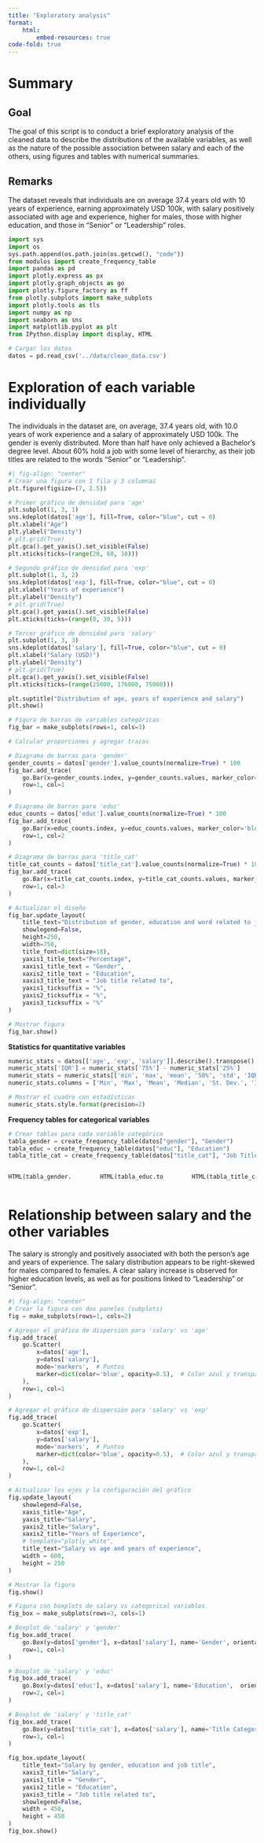 ```yaml
---
title: "Exploratory analysis"
format:
    html:
        embed-resources: true
code-fold: true
---
```


# Summary

::: {.callout-tip}
## Goal

The goal of this script is to conduct a brief exploratory analysis of the cleaned data to describe the distributions of the available variables, as well as the nature of the possible association between salary and each of the others, using figures and tables with numerical summaries.
:::

::: {.callout-note}
## Remarks

The dataset reveals that individuals are on average 37.4 years old with 10 years of experience, earning approximately USD 100k, with salary positively associated with age and experience, higher for males, those with higher education, and those in "Senior" or "Leadership" roles.
:::


```python
import sys
import os
sys.path.append(os.path.join(os.getcwd(), "code"))
from modulos import create_frequency_table
import pandas as pd
import plotly.express as px
import plotly.graph_objects as go
import plotly.figure_factory as ff
from plotly.subplots import make_subplots
import plotly.tools as tls
import numpy as np
import seaborn as sns
import matplotlib.pyplot as plt
from IPython.display import display, HTML

# Cargar los datos
datos = pd.read_csv('../data/clean_data.csv')
```

# Exploration of each variable individually

The individuals in the dataset are, on average, 37.4 years old, with 10.0 years of work experience and a salary of approximately USD 100k. The gender is evenly distributed. More than half have only achieved a Bachelor's degree level. About 60% hold a job with some level of hierarchy, as their job titles are related to the words "Senior" or "Leadership".

```python
#| fig-align: "center"
# Crear una figura con 1 fila y 3 columnas
plt.figure(figsize=(7, 2.5))

# Primer gráfico de densidad para 'age'
plt.subplot(1, 3, 1)  
sns.kdeplot(datos['age'], fill=True, color="blue", cut = 0)
plt.xlabel("Age")
plt.ylabel("Density")
# plt.grid(True)
plt.gca().get_yaxis().set_visible(False)
plt.xticks(ticks=(range(20, 60, 10)))

# Segundo gráfico de densidad para 'exp'
plt.subplot(1, 3, 2) 
sns.kdeplot(datos['exp'], fill=True, color="blue", cut = 0)
plt.xlabel("Years of experience")
plt.ylabel("Density")
# plt.grid(True)
plt.gca().get_yaxis().set_visible(False)
plt.xticks(ticks=(range(0, 30, 5)))

# Tercer gráfico de densidad para 'salary'
plt.subplot(1, 3, 3)  
sns.kdeplot(datos['salary'], fill=True, color="blue", cut = 0)
plt.xlabel("Salary (USD)")
plt.ylabel("Density")
# plt.grid(True)
plt.gca().get_yaxis().set_visible(False)
plt.xticks(ticks=(range(25000, 176000, 75000)))

plt.suptitle("Distribution of age, years of experience and salary")
plt.show()
```


```python
# Figura de barras de variables categóricas
fig_bar = make_subplots(rows=1, cols=3)

# Calcular proporciones y agregar trazas

# Diagrama de barras para 'gender'
gender_counts = datos['gender'].value_counts(normalize=True) * 100
fig_bar.add_trace(
    go.Bar(x=gender_counts.index, y=gender_counts.values, marker_color='blue', name='Gender'),
    row=1, col=1
)

# Diagrama de barras para 'educ'
educ_counts = datos['educ'].value_counts(normalize=True) * 100
fig_bar.add_trace(
    go.Bar(x=educ_counts.index, y=educ_counts.values, marker_color='blue', name='Education'),
    row=1, col=2
)

# Diagrama de barras para 'title_cat'
title_cat_counts = datos['title_cat'].value_counts(normalize=True) * 100
fig_bar.add_trace(
    go.Bar(x=title_cat_counts.index, y=title_cat_counts.values, marker_color='blue', name='Title Category'),
    row=1, col=3
)

# Actualizar el diseño
fig_bar.update_layout(
    title_text="Distribution of gender, education and word related to job title",
    showlegend=False,
    height=250,
    width=750,
    title_font=dict(size=18),
    yaxis1_title_text="Percentage",
    xaxis1_title_text = "Gender",
    xaxis2_title_text = "Education",
    xaxis3_title_text = "Job title related to",
    yaxis1_ticksuffix = "%",
    yaxis2_ticksuffix = "%",
    yaxis3_ticksuffix = "%"
)

# Mostrar figura
fig_bar.show()
```

**Statistics for quantitative variables**

```python
numeric_stats = datos[['age', 'exp', 'salary']].describe().transpose()
numeric_stats['IQR'] = numeric_stats['75%'] - numeric_stats['25%']
numeric_stats = numeric_stats[['min', 'max', 'mean', '50%', 'std', 'IQR']]
numeric_stats.columns = ['Min', 'Max', 'Mean', 'Median', 'St. Dev.', 'IQR']

# Mostrar el cuadro con estadísticas
numeric_stats.style.format(precision=2)
```

**Frequency tables for categorical variables**

```python
# Crear tablas para cada variable categórica
tabla_gender = create_frequency_table(datos["gender"], "Gender")
tabla_educ = create_frequency_table(datos["educ"], "Education")
tabla_title_cat = create_frequency_table(datos["title_cat"], "Job Title related to")
```

:::: {.columns}

::: {.column width="31%"}
```python
HTML(tabla_gender.to_html(index=False))
```
:::

::: {.column width="3.5%"}
<!-- empty column to create gap -->
:::

::: {.column width="31%"}
```python
HTML(tabla_educ.to_html(index=False))
```
:::

::: {.column width="3.5%"}
<!-- empty column to create gap -->
:::

::: {.column width="31%"}
```python
HTML(tabla_title_cat.to_html(index=False))
```
:::

::::

# Relationship between salary and the other variables

The salary is strongly and positively associated with both the person's age and years of experience. The salary distribution appears to be right-skewed for males compared to females. A clear salary increase is observed for higher education levels, as well as for positions linked to "Leadership" or "Senior".

```python
#| fig-align: "center"
# Crear la figura con dos paneles (subplots)
fig = make_subplots(rows=1, cols=2)

# Agregar el gráfico de dispersión para 'salary' vs 'age'
fig.add_trace(
    go.Scatter(
        x=datos['age'],
        y=datos['salary'],
        mode='markers',  # Puntos
        marker=dict(color='blue', opacity=0.5),  # Color azul y transparencia
    ),
    row=1, col=1
)

# Agregar el gráfico de dispersión para 'salary' vs 'exp'
fig.add_trace(
    go.Scatter(
        x=datos['exp'],
        y=datos['salary'],
        mode='markers',  # Puntos
        marker=dict(color='blue', opacity=0.5),  # Color azul y transparencia
    ),
    row=1, col=2
)

# Actualizar los ejes y la configuración del gráfico
fig.update_layout(
    showlegend=False,  
    xaxis_title="Age", 
    yaxis_title="Salary", 
    yaxis2_title="Salary", 
    xaxis2_title="Years of Experience", 
    # template="plotly_white",
    title_text="Salary vs age and years of experience",
    width = 600,
    height = 250
)

# Mostrar la figura
fig.show()
```


```python
# Figura con boxplots de salary vs categorical variables
fig_box = make_subplots(rows=3, cols=1)

# Boxplot de 'salary' y 'gender'
fig_box.add_trace(
    go.Box(y=datos['gender'], x=datos['salary'], name='Gender', orientation = 'h', marker=dict(color='blue')),
    row=1, col=1
)

# Boxplot de 'salary' y 'educ'
fig_box.add_trace(
    go.Box(y=datos['educ'], x=datos['salary'], name='Education',  orientation = 'h', marker=dict(color='blue')),
    row=2, col=1
)

# Boxplot de 'salary' y 'title_cat'
fig_box.add_trace(
    go.Box(y=datos['title_cat'], x=datos['salary'], name='Title Category', orientation = 'h', marker=dict(color='blue')),
    row=3, col=1
)

fig_box.update_layout(
    title_text="Salary by gender, education and job title",
    xaxis3_title="Salary",
    yaxis1_title = "Gender",
    yaxis2_title = "Education",
    yaxis3_title = "Job title related to",
    showlegend=False,
    width = 450,
    height = 450
)
fig_box.show()
```
